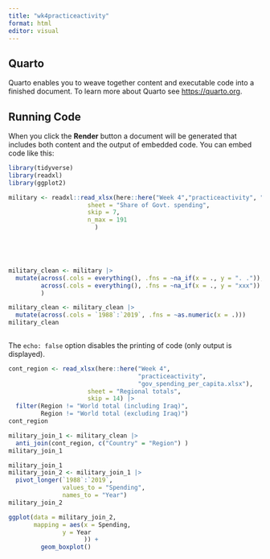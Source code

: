 ```yaml
---
title: "wk4practiceactivity"
format: html
editor: visual
---
```


## Quarto

Quarto enables you to weave together content and executable code into a finished document. To learn more about Quarto see <https://quarto.org>.

## Running Code

When you click the **Render** button a document will be generated that includes both content and the output of embedded code. You can embed code like this:

```r
library(tidyverse)
library(readxl)
library(ggplot2)

```

```r
military <- readxl::read_xlsx(here::here("Week 4","practiceactivity", "gov_spending_per_capita.xlsx"),
                      sheet = "Share of Govt. spending", 
                      skip = 7, 
                      n_max = 191
                        )

                      




```

```r
military_clean <- military |> 
  mutate(across(.cols = everything(), .fns = ~na_if(x = ., y = ". .")),
         across(.cols = everything(), .fns = ~na_if(x = ., y = "xxx"))
         )

military_clean <- military_clean |> 
  mutate(across(.cols = `1988`:`2019`, .fns = ~as.numeric(x = .)))
military_clean
  

```

The `echo: false` option disables the printing of code (only output is displayed).

```r
cont_region <- read_xlsx(here::here("Week 4",
                                    "practiceactivity",
                                    "gov_spending_per_capita.xlsx"), 
                      sheet = "Regional totals", 
                      skip = 14) |> 
  filter(Region != "World total (including Iraq)", 
         Region != "World total (excluding Iraq)")
cont_region

```

```r
military_join_1 <- military_clean |> 
  anti_join(cont_region, c("Country" = "Region") )
military_join_1
```

```r
military_join_1
military_join_2 <- military_join_1 |> 
  pivot_longer(`1988`:`2019`,
               values_to = "Spending",
               names_to = "Year")
military_join_2
```

```r
ggplot(data = military_join_2,
       mapping = aes(x = Spending, 
               y = Year
                     )) + 
         geom_boxplot()
       
```
